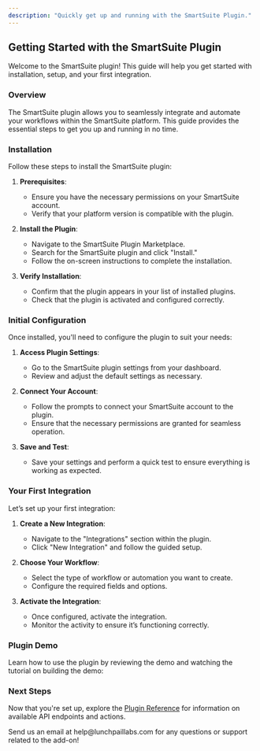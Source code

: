 ```yaml
---
description: "Quickly get up and running with the SmartSuite Plugin."
---
```


## Getting Started with the SmartSuite Plugin

Welcome to the SmartSuite plugin! This guide will help you get started with installation, setup, and your first integration.

### Overview

The SmartSuite plugin allows you to seamlessly integrate and automate your workflows within the SmartSuite platform. This guide provides the essential steps to get you up and running in no time.

### Installation

Follow these steps to install the SmartSuite plugin:

1. **Prerequisites**:

   - Ensure you have the necessary permissions on your SmartSuite account.
   - Verify that your platform version is compatible with the plugin.

2. **Install the Plugin**:

   - Navigate to the SmartSuite Plugin Marketplace.
   - Search for the SmartSuite plugin and click "Install."
   - Follow the on-screen instructions to complete the installation.

3. **Verify Installation**:
   - Confirm that the plugin appears in your list of installed plugins.
   - Check that the plugin is activated and configured correctly.

### Initial Configuration

Once installed, you'll need to configure the plugin to suit your needs:

1. **Access Plugin Settings**:

   - Go to the SmartSuite plugin settings from your dashboard.
   - Review and adjust the default settings as necessary.

2. **Connect Your Account**:

   - Follow the prompts to connect your SmartSuite account to the plugin.
   - Ensure that the necessary permissions are granted for seamless operation.

3. **Save and Test**:
   - Save your settings and perform a quick test to ensure everything is working as expected.

### Your First Integration

Let’s set up your first integration:

1. **Create a New Integration**:

   - Navigate to the "Integrations" section within the plugin.
   - Click "New Integration" and follow the guided setup.

2. **Choose Your Workflow**:

   - Select the type of workflow or automation you want to create.
   - Configure the required fields and options.

3. **Activate the Integration**:
   - Once configured, activate the integration.
   - Monitor the activity to ensure it’s functioning correctly.

### Plugin Demo

Learn how to use the plugin by reviewing the demo and watching the tutorial on building the demo:

### Next Steps

Now that you're set up, explore the [Plugin Reference](/bubble/smartsuite/plugin-reference) for information on available API endpoints and actions.

<CardGroup cols={1}>
  <Card
    title="Need help of have a request?"
    icon="envelope"
    href="mailto:help@lunchpaillabs.com"
  >
    Send us an email at help@lunchpaillabs.com for any questions or support
    related to the add-on!
  </Card>
</CardGroup>
